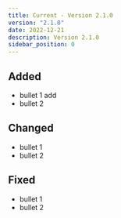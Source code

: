 ```yaml
---
title: Current - Version 2.1.0
version: "2.1.0"
date: 2022-12-21
description: Version 2.1.0
sidebar_position: 0
---
```


## Added

- bullet 1 add
- bullet 2

## Changed

- bullet 1
- bullet 2

## Fixed

- bullet 1
- bullet 2
